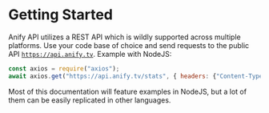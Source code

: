 # Getting Started
Anify API utilizes a REST API which is wildly supported across multiple platforms. Use your code base of choice and send requests to the public API [`https://api.anify.tv`](https://api.anify.tv).
Example with NodeJS:
```javascript
const axios = require("axios");
await axios.get("https://api.anify.tv/stats", { headers: {"Content-Type": "application/json" }});
```
Most of this documentation will feature examples in NodeJS, but a lot of them can be easily replicated in other languages.